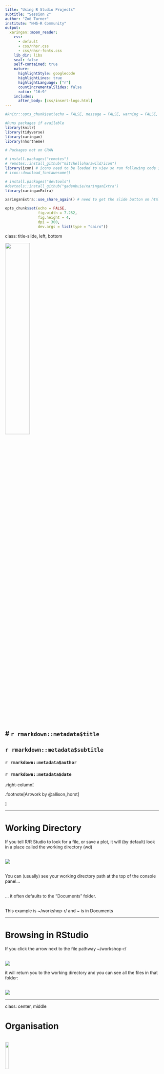 ```yaml
---
title: "Using R Studio Projects"
subtitle: "Session 2"
author: "Zoë Turner"
institute: "NHS-R Community"
output:
  xaringan::moon_reader:
    css: 
      - default
      - css/nhsr.css
      - css/nhsr-fonts.css
    lib_dir: libs
    seal: false
    self-contained: true
    nature:
      highlightStyle: googlecode
      highlightLines: true
      highlightLanguage: ["r"]
      countIncrementalSlides: false
      ratio: "16:9"
    includes:
      after_body: [css/insert-logo.html]
---
```


```r

#knitr::opts_chunk$set(echo = FALSE, message = FALSE, warning = FALSE, results = 'asis')

#Runs packages if available
library(knitr)
library(tidyverse)
library(xaringan)
library(nhsrtheme)

# Packages not on CRAN

# install.packages("remotes")
# remotes::install_github("mitchelloharawild/icon")
library(icon) # icons need to be loaded to view so run following code if not already done
# icon::download_fontawesome()

# install.packages("devtools")
#devtools::install_github("gadenbuie/xaringanExtra")
library(xaringanExtra)

xaringanExtra::use_share_again() # need to get the slide button on html view

opts_chunk$set(echo = FALSE,
               fig.width = 7.252,
               fig.height = 4,
               dpi = 300,
               dev.args = list(type = "cairo"))

```

class: title-slide, left, bottom

<img src="img/session02/cracked_setwd.jpg" width="40%"/>

# `r rmarkdown::metadata$title`
----
## **`r rmarkdown::metadata$subtitle`**
### `r rmarkdown::metadata$author`
### `r rmarkdown::metadata$date`

.right-column[

.footnote[Artwork by @allison_horst]

]

---

# Working Directory

If you tell R/R Studio to look for a file, or save a plot, it will (by default) look in a place called the working
directory (wd) </br>

</br> <img class="center" src="img/session02/working-directory.PNG"/>

</br> You can (usually) see your working directory path at the top of the console panel...</br>

</br> ... it often defaults to the "Documents" folder. </br>

</br> This example is ~/workshop-r/ and ~ is in Documents

---

# Browsing in RStudio

If you click the arrow next to the file pathway ~/workshop-r/

</br> <img src="img/session02/working-directory.PNG"/>

it will return you to the working directory and you can see all the files in that folder:

</br> <img class="center" src="img/session02/wd-files.PNG"/>

---

class: center, middle

# Organisation

</br> <img class="center"src="img/session02/cognitive-load.PNG" width="15%"/>

</br> Sooner or later (but probably sooner) you will wish to change where files are saved (and loaded from). </br>

</br> Being organised is key:</br>

</br> Reduces cognitive load (and frustration).

.footnote[Artwork by @allison_horst]

---

# RStudio Projects

</br> make it *far easier* for you to: </br>

</br> 1) .blue[*Organise*] files and workflow </br>
</br> 2) .blue[*Switch*] between projects </br>
</br> 3) .blue[*Share*] scripts / projects with others </br>


</br> .green[(when collaborating or getting assistance)] </br>

</br> Recommended for all tasks (large or small).

---

# Create a project

</br> File `r icon::fontawesome("arrow-right")` New Project `r icon::fontawesome("arrow-right")` New Directory `r icon::fontawesome("arrow-right")` New Project

</br> Name the directory "workshop-r" </br>
</br> Create as a subdirectory somewhere useful for you </br>
</br> Create project! </br>

---

# RStudio Projects

Now your working directory is your project directory:

</br> <img class="center" src="img/session02/workshop-r-project.PNG"/>

</br> R will save and load files from here (by default). </br>
</br> If starting another project, repeat this process.

---

class: middle, center

# R Studio Projects

Switching between projects is simple

</br> <img class="center" src="img/session02/project-list.PNG"/>

---

# Acknowledgements

Artwork by @allison_horst

#### This work is licensed as

</br> Creative Commons
</br> Attribution
</br> ShareAlike 4.0
</br> International
</br> To view a copy of this license, visit
</br> https://creativecommons.org/licenses/by/4.0/
